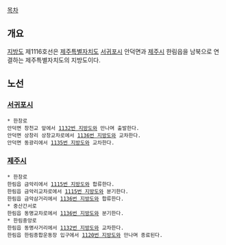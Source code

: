 [[목차]]
== 개요 ==
[[지방도]] 제1116호선은 [[제주특별자치도]] [[서귀포]]시 안덕면과 [[제주시]] 한림읍을 남북으로 연결하는 제주특별자치도의 지방도이다.

== 노선 ==
=== [[서귀포시]] ===
 * 한창로
 안덕면 창천교 앞에서 [[1132번 지방도]]와 만나며 출발한다.
 안덕면 상창리 상창교차로에서 [[1136번 지방도]]와 교차한다.
 안덕면 동광리에서 [[1135번 지방도]]와 교차한다.
=== [[제주시]] ===
 * 한창로
 한림읍 금악리에서 [[1115번 지방도]]와 합류한다.
 한림읍 금악리교차로에서 [[1115번 지방도]]와 분기한다.
 한림읍 금악삼거리에서 [[1136번 지방도]]와 합류한다.
 * 중산간서로
 한림읍 동명교차로에서 [[1136번 지방도]]와 분기한다.
 * 한림중앙로
 한림읍 동명사거리에서 [[1132번 지방도]]와 교차한다.
 한림읍 한림종합운동장 입구에서 [[1120번 지방도]]와 만나며 종료된다.
